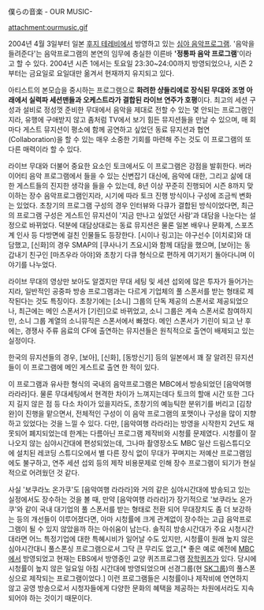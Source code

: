 僕らの音楽 - OUR MUSIC-

attachment:ourmusic.gif

2004년 4월 3일부터 일본 [[후지 테레비]]에서 방영하고 있는 [[심야 음악프로그램]]. '음악을 들려준다'는 음악프로그램의 본연의 임무에 충실한 이른바 ''''정통파 음악 프로그램''''이라고 할 수 있다. 2004년 시즌 1에서는 토요일 23:30~24:00까지 방영되었으나, 시즌 2부터는 금요일로 요일대만 옮겨서 현재까지 유지되고 있다.

아티스트의 본모습을 중시하는 프로그램으로 '''화려한 샹들리에로 장식된 무대와 조명 아래에서 실력파 세션맨들과 오케스트라가 결합된 라이브 연주가 호평'''이다. 최고의 세션 구성과 설비로 정성껏 준비한 무대에서 음악을 제대로 전할 수 있는 몇 안되는 프로그램인지라, 유행에 구애받지 않고 좀처럼 TV에서 보기 힘든 뮤지션들을 만날 수 있으며, 매 회마다 게스트 뮤지션이 평소에 함께 공연하고 싶었던 동료 뮤지션과 협연(Collaboration)을 할 수 있는 매우 소중한 기회를 마련해 주는 것도 이 프로그램의 또 다른 매력이라 할 수 있다. 

라이브 무대와 더불어 중요한 요소인 토크에서도 이 프로그램은 강점을 발휘한다. 버라이어티 음악 프로그램에서 들을 수 있는 신변잡기 대신에, 음악에 대한, 그리고 삶에 대한 게스트들의 진지한 생각을 들을 수 있는데,  8년 이상 꾸준히 진행되어 시즌 8까지 맞이하는 장수 음악프로그램인지라, 시기에 따라 토크 진행 방식이나 구성에 조금씩 변화는 있었다. 초창기의 프로그램 구성의 경우 인터뷰와 다큐가 결합된 방식이었다면, 최근의 프로그램 구성은 게스트인 뮤지션이 '지금 만나고 싶었던 사람'과 대담을 나눈다는 설정으로 바뀌었다. 덕분에 대담상대로는 동료 뮤지션은 물론 일본 배우나 문화계, 스포츠계 인사 등 다방면에 걸친 인물들도 등장한다. [시이나 링고]는 야구선수 [이치로]와 대담했고, [신화]의 경우 SMAP의 [쿠사나기 츠요시]와 함께 대담을 했으며, [보아]는 동갑내기 친구인 [마츠우라 아야]와 초창기 다큐 형식으로 편하게 여기저기 돌아다니며 이야기를 나누었다.

{{{#!html
<iframe width="560" height="315" src="//www.youtube.com/embed/tKkJr8jjN9I" frameborder="0" allowfullscreen></iframe>
}}}

라이브 무대의 영상만 보아도 알겠지만 무대 세팅 및 세션 섭외에 많은 투자가 들어가는지라, 일반적인 공중파 방송 프로그램과는 다르게 기업체의 풀 스폰서를 받는 형태로 제작된다는 것도 특징이다. 초창기에는 [소니] 그룹의 단독 제공의 스폰서로 제공되었으나, 최근에는 메인 스폰서가 [기린]으로 바뀌었고, 소니 그룹은 계속 스폰서로 참여하지만, 소니 그룹 계열의 소니뮤직은 스폰서에서 빠졌다. 메인 스폰서가 기린이 되고 난 후에는, 경쟁사 주류 음료의 CF에 출연하는 뮤지션들은 원칙적으로 출연이 배제되고 있는 실정이다. 

한국의 뮤지션들의 경우, [보아], [신화], [동방신기] 등의 일본에서 꽤 잘 알려진 뮤지션들이 이 프로그램에 메인 게스트로 출연 한 적이 있다. 

이 프로그램과 유사한 형식의 국내의 음악프로그램은 MBC에서 방송되었던 [음악여행 라라라]다. 물론 무대세팅에서 현격한 차이가 느껴지는데다 토크의 할애 시간 또한 그다지 길지 않은 점 등 다소 차이가 있을지라도, 초창기의 예능틱한 분위기를 버리고 [김창완]이 진행을 맡으면서, 전체적인 구성이 이 음악 프로그램의 포맷이나 구성을 많이 지향하고 있었다는 것을 느낄 수 있다. 다만, [음악여행 라라라]는 방영을 시작한지 2년도 채 못되어 폐지되었는데 한계는 다름아닌 프로그램 제작비와 시청률 문제였다. 시청률이 잘 나오지 않는 심야시간대에 편성되었는데, 그나마 촬영장소도 MBC 일산 드림스튜디오에 설치된 레코딩 스튜디오에서 별 다른 장식 없이 무대가 꾸며지는 저예산 프로그램임에도 불구하고, 연주 세션 섭외 등의 제작 비용문제로 인해 장수 프로그램이 되기가 현실적으로 어려웠던 것 같다. 

사실 '보쿠라노 온가쿠'도 [음악여행 라라라]와 거의 같은 심야시간대에 방송되고 있는 실정에서도 장수하는 것을 볼 때, 만약 [음악여행 라라라]가 장기적으로 '보쿠라노 온가쿠'와 같이 국내 대기업의 풀 스폰서를 받는 형태로 전환 되어 무대장치도 좀 더 보강하는 등의 개선들이 이루어졌다면, 아마 시청률에 크게 관계없이 장수하는 고급 음악프로그램이 될 수 있지 않았을까 하는 아쉬움이 남는다. 솔직히 방송시간대가 주요 시청시간대라면 어느 특정기업에 대한 특혜시비가 일어날 수도 있지만, 시청률이 원래 높지 않은 심야시간대니 풀스폰싱 프로그램으로서 그닥 큰 무리도 없고,[* 좋은 예로 예전에 [[MBC]]에서 방영되었고 현재는 EBS에서 방영중인 교양 퀴즈프로그램 [[장학퀴즈]]가 있다. 당시에 시청률이 높지 않은 일요일 아침 시간대에 방영되었으며 선경그룹(현 [[SK]]그룹)의 풀스폰싱으로 제작되는 프로그램이었다.] 이런 프로그램들은 시청률이나 제작비에 연연하지 않고 공영 방송으로서 시청자들에게 다양한 문화의 혜택을 제공하는 차원에서라도 지속되어야 하는 것이기 때문이다.
